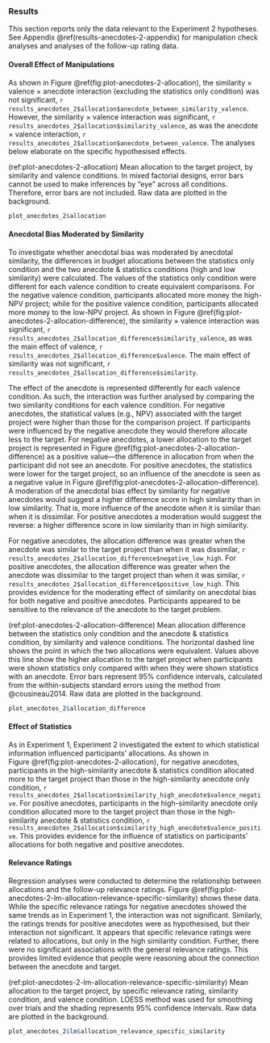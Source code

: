 ### Results

This section reports only the data relevant to the Experiment 2 hypotheses. See
Appendix \@ref(results-anecdotes-2-appendix) for manipulation check analyses and
analyses of the follow-up rating data.

#### Overall Effect of Manipulations

As shown in Figure \@ref(fig:plot-anecdotes-2-allocation), the similarity
$\times$ valence $\times$ anecdote interaction (excluding the statistics only
condition) was not significant,
`r results_anecdotes_2$allocation$anecdote_between_similarity_valence`. However,
the similarity $\times$ valence interaction was significant,
`r results_anecdotes_2$allocation$similarity_valence`, as was the anecdote
$\times$ valence interaction,
`r results_anecdotes_2$allocation$anecdote_between_valence`. The analyses below
elaborate on the specific hypothesised effects.

(ref:plot-anecdotes-2-allocation) Mean allocation to the target project, by similarity and valence conditions. In mixed factorial designs, error bars cannot be used to make inferences by "eye" across all conditions. Therefore, error bars are not included. Raw data are plotted in the background.

```r
plot_anecdotes_2$allocation
```

#### Anecdotal Bias Moderated by Similarity

To investigate whether anecdotal bias was moderated by anecdotal similarity, the
differences in budget allocations between the statistics only condition and the
two anecdote & statistics conditions (high and low similarity) were calculated.
The values of the statistics only condition were different for each valence
condition to create equivalent comparisons. For the negative valence condition,
participants allocated more money the high-NPV project; while for the positive
valence condition, participants allocated more money to the low-NPV project. As
shown in Figure \@ref(fig:plot-anecdotes-2-allocation-difference), the
similarity $\times$ valence interaction was significant,
`r results_anecdotes_2$allocation_difference$similarity_valence`, as was the
main effect of valence, `r results_anecdotes_2$allocation_difference$valence`.
The main effect of similarity was not significant,
`r results_anecdotes_2$allocation_difference$similarity`.

The effect of the anecdote is represented differently for each valence
condition. As such, the interaction was further analysed by comparing the two
similarity conditions for each valence condition. For negative anecdotes, the
statistical values (e.g., NPV) associated with the target project were higher
than those for the comparison project. If participants were influenced by the
negative anecdote they would therefore allocate less to the target. For negative
anecdotes, a lower allocation to the target project is represented in
Figure \@ref(fig:plot-anecdotes-2-allocation-difference) as a positive
value---the difference in allocation from when the participant did not see an
anecdote. For positive anecdotes, the statistics were lower for the target
project, so an influence of the anecdote is seen as a negative value in
Figure \@ref(fig:plot-anecdotes-2-allocation-difference). A moderation of the
anecdotal bias effect by similarity for negative anecdotes would suggest a
higher difference score in high similarity than in low similarity. That is, more
influence of the anecdote when it is similar than when it is dissimilar. For
positive anecdotes a moderation would suggest the reverse: a higher difference
score in low similarity than in high similarity.

For negative anecdotes, the allocation difference was greater when the anecdote
was similar to the target project than when it was dissimilar,
`r results_anecdotes_2$allocation_difference$negative_low_high`. For positive
anecdotes, the allocation difference was greater when the anecdote was
dissimilar to the target project than when it was similar,
`r results_anecdotes_2$allocation_difference$positive_low_high`. This provides
evidence for the moderating effect of similarity on anecdotal bias for both
negative and positive anecdotes. Participants appeared to be sensitive to the
relevance of the anecdote to the target problem.

(ref:plot-anecdotes-2-allocation-difference) Mean allocation difference between the statistics only condition and the anecdote & statistics condition, by similarity and valence conditions. The horizontal dashed line shows the point in which the two allocations were equivalent. Values above this line show the higher allocation to the target project when participants were shown statistics only compared with when they were shown statistics with an anecdote. Error bars represent 95% confidence intervals, calculated from the within-subjects standard errors using the method from @cousineau2014. Raw data are plotted in the background.

```r
plot_anecdotes_2$allocation_difference
```

#### Effect of Statistics

As in Experiment 1, Experiment 2 investigated the extent to which statistical
information influenced participants' allocations. As shown in
Figure \@ref(fig:plot-anecdotes-2-allocation), for negative anecdotes,
participants in the high-similarity anecdote & statistics condition allocated
more to the target project than those in the high-similarity anecdote only
condition,
`r results_anecdotes_2$allocation$similarity_high_anecdote$valence_negative`.
For positive anecdotes, participants in the high-similarity anecdote only
condition allocated more to the target project than those in the high-similarity
anecdote & statistics condition,
`r results_anecdotes_2$allocation$similarity_high_anecdote$valence_positive`.
This provides evidence for the influence of statistics on participants'
allocations for both negative and positive anecdotes.

#### Relevance Ratings

Regression analyses were conducted to determine the relationship between
allocations and the follow-up relevance ratings.
Figure \@ref(fig:plot-anecdotes-2-lm-allocation-relevance-specific-similarity)
shows these data. While the specific relevance ratings for negative anecdotes
showed the same trends as in Experiment 1, the interaction was not significant.
Similarly, the ratings trends for positive anecdotes were as hypothesised, but
their interaction not significant. It appears that specific relevance ratings
were related to allocations, but only in the high similarity condition. Further,
there were no significant associations with the general relevance ratings. This
provides limited evidence that people were reasoning about the connection
between the anecdote and target.

(ref:plot-anecdotes-2-lm-allocation-relevance-specific-similarity) Mean allocation to the target project, by specific relevance rating, similarity condition, and valence condition. LOESS method was used for smoothing over trials and the shading represents 95% confidence intervals. Raw data are plotted in the background.

```r
plot_anecdotes_2$lm$allocation_relevance_specific_similarity
```

